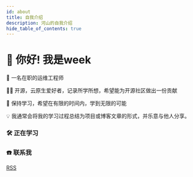 ```yaml
---
id: about
title: 自我介绍
description: 河山的自我介绍
hide_table_of_contents: true
---
```



# 👋 你好! 我是week

🧑 一名在职的运维工程师

👨‍💻 开源，云原生爱好者，记录所学所想，希望能为开源社区做出一份贡献

🌱 保持学习，希望在有限的时间内，学到无限的可能

💡 我通常会将我的学习过程总结为项目或博客文章的形式，并乐意与他人分享。

### 🛠 正在学习


### ☎️ 联系我

<p>
  <Icon icon="ri:rss-line" width="20" heigth="20" /> <a href="https://github.com/week2311">RSS</a>
</p>
